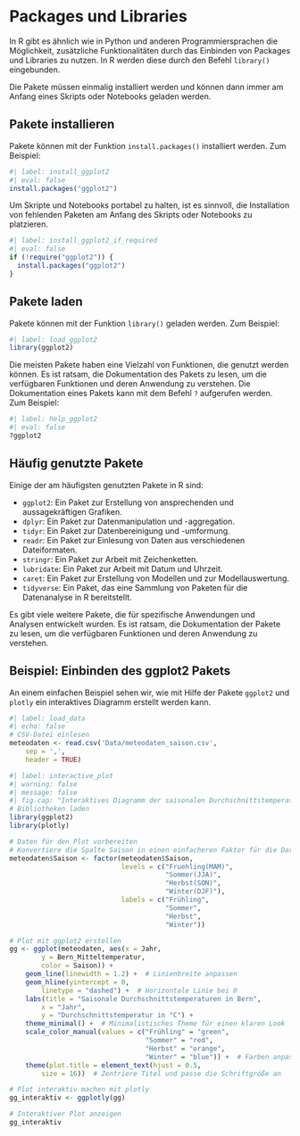 # Packages und Libraries

In R gibt es ähnlich wie in Python und anderen Programmiersprachen die Möglichkeit, zusätzliche Funktionalitäten durch das Einbinden von Packages und Libraries zu nutzen. In R werden diese durch den Befehl `library()` eingebunden.

Die Pakete müssen einmalig installiert werden und können dann immer am Anfang eines Skripts oder Notebooks geladen werden.

## Pakete installieren

Pakete können mit der Funktion `install.packages()` installiert werden. Zum Beispiel:

```r
#| label: install_ggplot2
#| eval: false
install.packages("ggplot2")
```

Um Skripte und Notebooks portabel zu halten, ist es sinnvoll, die Installation von fehlenden Paketen am Anfang des Skripts oder Notebooks zu platzieren.

```r
#| label: install_ggplot2_if_required
#| eval: false
if (!require("ggplot2")) {
  install.packages("ggplot2")
}
```

## Pakete laden

Pakete können mit der Funktion `library()` geladen werden. Zum Beispiel:

```r
#| label: load_ggplot2
library(ggplot2)
```

Die meisten Pakete haben eine Vielzahl von Funktionen, die genutzt werden können. Es ist ratsam, die Dokumentation des Pakets zu lesen, um die verfügbaren Funktionen und deren Anwendung zu verstehen. Die Dokumentation eines Pakets kann mit dem Befehl `?` aufgerufen werden. Zum Beispiel:

```r
#| label: help_ggplot2
#| eval: false
?ggplot2
```

## Häufig genutzte Pakete

Einige der am häufigsten genutzten Pakete in R sind:

- `ggplot2`: Ein Paket zur Erstellung von ansprechenden und aussagekräftigen Grafiken.
- `dplyr`: Ein Paket zur Datenmanipulation und -aggregation.
- `tidyr`: Ein Paket zur Datenbereinigung und -umformung.
- `readr`: Ein Paket zur Einlesung von Daten aus verschiedenen Dateiformaten.
- `stringr`: Ein Paket zur Arbeit mit Zeichenketten.
- `lubridate`: Ein Paket zur Arbeit mit Datum und Uhrzeit.
- `caret`: Ein Paket zur Erstellung von Modellen und zur Modellauswertung.
- `tidyverse`: Ein Paket, das eine Sammlung von Paketen für die Datenanalyse in R bereitstellt.

Es gibt viele weitere Pakete, die für spezifische Anwendungen und Analysen entwickelt wurden. Es ist ratsam, die Dokumentation der Pakete zu lesen, um die verfügbaren Funktionen und deren Anwendung zu verstehen.

## Beispiel: Einbinden des ggplot2 Pakets

An einem einfachen Beispiel sehen wir, wie mit Hilfe der Pakete `ggplot2` und `plotly` ein interaktives Diagramm erstellt werden kann.

```r
#| label: load_data
#| echo: false
# CSV-Datei einlesen
meteodaten <- read.csv('Data/meteodaten_saison.csv',
    sep = ',',
    header = TRUE)
```

```r
#| label: interactive_plot
#| warning: false
#| message: false
#| fig.cap: "Interaktives Diagramm der saisonalen Durchschnittstemperaturen in Bern"
# Bibliotheken laden
library(ggplot2)
library(plotly)

# Daten für den Plot vorbereiten
# Konvertiere die Spalte Saison in einen einfacheren Faktor für die Darstellung
meteodaten$Saison <- factor(meteodaten$Saison,
                            levels = c("Fruehling(MAM)",
                                       "Sommer(JJA)",
                                       "Herbst(SON)",
                                       "Winter(DJF)"),
                            labels = c("Frühling",
                                       "Sommer",
                                       "Herbst",
                                       "Winter"))

# Plot mit ggplot2 erstellen
gg <- ggplot(meteodaten, aes(x = Jahr,
        y = Bern_Mitteltemperatur,
        color = Saison)) +
    geom_line(linewidth = 1.2) +  # Linienbreite anpassen
    geom_hline(yintercept = 0,
        linetype = "dashed") +  # Horizontale Linie bei 0
    labs(title = "Saisonale Durchschnittstemperaturen in Bern",
        x = "Jahr",
        y = "Durchschnittstemperatur in °C") +
    theme_minimal() +  # Minimalistisches Theme für einen klaren Look
    scale_color_manual(values = c("Frühling" = "green",
                                  "Sommer" = "red",
                                  "Herbst" = "orange",
                                  "Winter" = "blue")) +  # Farben anpassen
    theme(plot.title = element_text(hjust = 0.5,
        size = 16))  # Zentriere Titel und passe die Schriftgröße an

# Plot interaktiv machen mit plotly
gg_interaktiv <- ggplotly(gg)

# Interaktiver Plot anzeigen
gg_interaktiv
```

